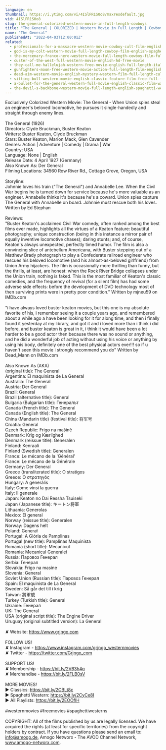 ```yaml
---
language: en
thumbnail: https://i.ytimg.com/vi/4ISlFR1S0o8/maxresdefault.jpg
vid: 4ISlFR1S0o8
slug: the-general-colorized-western-movie-in-full-length-cowboys
title: "The General | COLORIZED | Western Movie in Full Length | Cowboys"
name: "The General"
publishedAt: "2022-04-03T12:00:01Z"
related:
  - professionals-for-a-massacre-western-movie-cowboy-cult-film-english-free-full-movie
  - god-is-my-colt-western-movie-full-length-cowboy-film-english-spaghetti-italo-western
  - the-mercenary-franco-nero-western-movie-full-length-cowboy-film-full-movie
  - custer-of-the-west-full-western-movie-english-hd-free-movie
  - they-call-me-hallelujah-western-free-movie-english-full-length-italian-western-feature-film
  - gunfighters-moon-free-western-movie-action-full-length-film-english
  - dead-aim-western-movie-english-mystery-western-film-full-length-cult-movie-thriller
  - sitting-bull-western-movie-english-classic-feature-film-free-full-flick-free-western-movies
  - a-bullet-for-the-general-western-full-movie-english-classic-film-watchfree-cowboyfilm
  - the-devil-s-backbone-western-movie-full-length-english-spaghetti-western-cowboyfilm-watchfree
---
```


Exclusively Colorized Western Movie: The General - When Union spies steal an engineer's beloved locomotive, he pursues it single-handedly and straight through enemy lines. <br />
<br />
The General (1926)<br />
Directors: Clyde Bruckman, Buster Keaton<br />
Writers: Buster Keaton, Clyde Bruckman<br />
Stars: Buster Keaton, Marion Mack, Glen Cavender <br />
Genres: Action | Adventure | Comedy | Drama | War <br />
Country: USA<br />
Language: None | English<br />
Release Date: 4 April 1927 (Germany) <br />
Also Known As: Der General <br />
Filming Locations: 34560 Row River Rd., Cottage Grove, Oregon, USA <br />
<br />
Storyline:<br />
Johnnie loves his train ("The General") and Annabelle Lee. When the Civil War begins he is turned down for service because he's more valuable as an engineer. Annabelle thinks it's because he's a coward. Union spies capture The General with Annabelle on board. Johnnie must rescue both his loves. Written by Ed Stephan <br />
<br />
Reviews:<br />
"Buster Keaton's acclaimed Civil War comedy, often ranked among the best films ever made, highlights all the virtues of a Keaton feature: beautiful photography; unique construction (being in this instance a mirror pair of equally inventive locomotive chases); daring stunts; and, of course, Keaton's always unexpected, perfectly timed humor. The film is also a convincing slice of antebellum Americana, with Buster stepping out of a Matthew Brady photograph to play a Confederate railroad engineer who rescues his beloved locomotive (and his almost-as-beloved girlfriend) from Union Army hijackers. The film is occasionally more thrilling than funny, but the thrills, at least, are honest: when the Rock River Bridge collapses under the Union train, nothing is faked. This is the most familiar of Keaton's classic comedies, and the frequency of revival (for a silent film) has had some adverse side effects: before the development of DVD technology most of then surviving prints were in pretty poor condition." Written by mjneu59 on IMDb.com<br />
<br />
"i have always loved buster keaton movies, but this one is my absolute favorite of his, i remember seeing it a couple years ago, and remembered about a while ago a have been looking for it for along time, and then i finally found it yesterday at my library, and got it and i loved more than i think i did before, and buster keaton is great in it, i think it would have been a lot harder to be a good actor then because there was no sound or anything, and he did a wonderful job of acting without using his voice or anything by using his body, definitely one of the best physical actors ever!!! so if u haven't seen this movie i strongly recommend you do" Written by Dead_Mann on IMDb.com<br />
<br />
Also Known As (AKA)<br />
(original title): The General<br />
Argentina: El maquinista de La General<br />
Australia: The General<br />
Austria: Der General<br />
Brazil: General<br />
Brazil (alternative title): General<br />
Bulgaria (Bulgarian title): Генералът<br />
Canada (French title): The General<br />
Canada (English title): The General<br />
China (Mandarin title) (festival title): 将军号<br />
Croatia: General<br />
Czech Republic: Frigo na mašině<br />
Denmark: Krig og Kærlighed<br />
Denmark (reissue title): Generalen<br />
Finland: Kenraali<br />
Finland (Swedish title): Generalen<br />
France: Le mécano de la 'Général'<br />
France: Le mécano de la Générale<br />
Germany: Der General<br />
Greece (transliterated title): O stratigos<br />
Greece: Ο στρατηγός<br />
Hungary: A generális<br />
Italy: Come vinsi la guerra<br />
Italy: Il generale<br />
Japan: Keaton no Dai Ressha Tsuiseki<br />
Japan (Japanese title): キートン将軍<br />
Lithuania: Generolas<br />
Mexico: El general<br />
Norway (reissue title): Generalen<br />
Norway: Dagens helt<br />
Poland: Generał<br />
Portugal: A Glória de Pamplinas<br />
Portugal (new title): Pamplinas Maquinista<br />
Romania (short title): Mecanicul<br />
Romania: Mecanicul Generalei<br />
Russia: Паровоз Генерал<br />
Serbia: Генерал<br />
Slovakia: Frigo na masine<br />
Slovenia: General<br />
Soviet Union (Russian title): Паровоз Генерал<br />
Spain: El maquinista de La General<br />
Sweden: Så går det till i krig<br />
Taiwan: 將軍號<br />
Turkey (Turkish title): General<br />
Ukraine: Генерал<br />
UK: The General<br />
USA (original script title): The Engine Driver<br />
Uruguay (original subtitled version): La General<br />
<br />
✘ Website: https://www.grjngo.com<br />
<br />
FOLLOW US!<br />
✘ Instagram - https://www.instagram.com/grjngo_westernmovies<br />
✘ Twitter - https://twitter.com/Grjngo_com<br />
<br />
SUPPORT US!<br />
✘ Membership - https://bit.ly/2V63h4q<br />
✘ Merchandise - https://bit.ly/2FLB0sV<br />
<br />
MORE MOVIES! <br />
► Classics: https://bit.ly/2CBLt8c <br />
► Spaghetti Western: https://bit.ly/2CyCe8I <br />
► All Playlists: https://bit.ly/2EOOfIH <br />
<br />
#westernmovies #freemovies #spaghettiwesterns<br />
<br />
COPYRIGHT: All of the films published by us are legally licensed. We have acquired the rights (at least for specific territories) from the copyright holders by contract. If you have questions please send an email to: info@amogo.de, Amogo Networx - The AVOD Channel Network, www.amogo-networx.com.